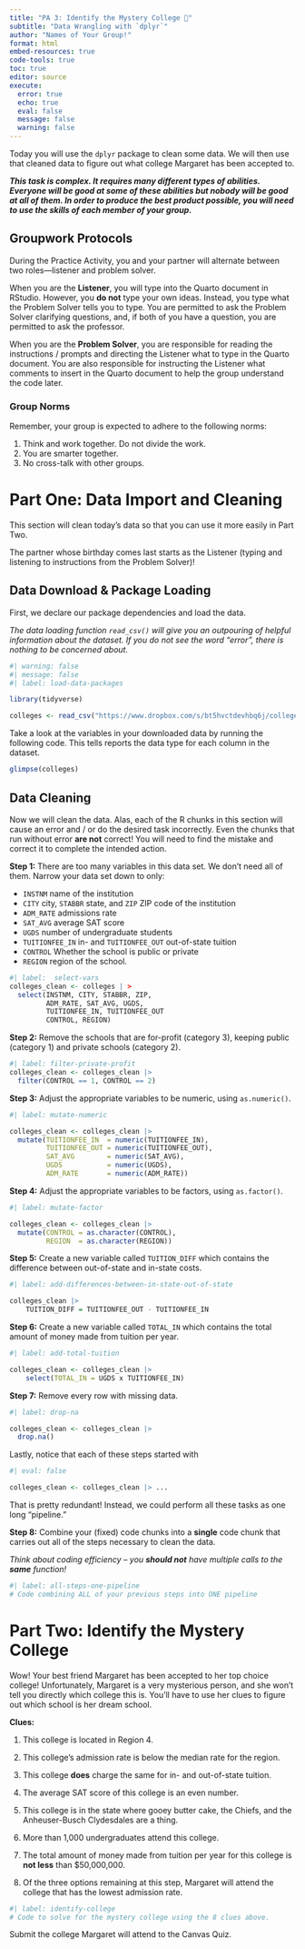 ```yaml
---
title: "PA 3: Identify the Mystery College 🏫"
subtitle: "Data Wrangling with `dplyr`"
author: "Names of Your Group!"
format: html
embed-resources: true
code-tools: true
toc: true
editor: source
execute: 
  error: true
  echo: true
  eval: false
  message: false
  warning: false
---
```


Today you will use the `dplyr` package to clean some data. We will then use that
cleaned data to figure out what college Margaret has been accepted to.

***This task is complex. It requires many different types of abilities. Everyone will be good at some of these abilities but nobody will be good at all of them. In order to produce the best product possible, you will need to use the skills of each member of your group.***

## Groupwork Protocols

During the Practice Activity, you and your partner will alternate between two
roles---listener and problem solver. 

When you are the **Listener**, you will type into the Quarto document in
RStudio. However, you **do not** type your own ideas. Instead, you type what 
the Problem Solver tells you to type. You are permitted to ask the Problem 
Solver clarifying questions, and, if both of you have a question, you are 
permitted to ask the professor. 

When you are the **Problem Solver**, you are responsible for reading the 
instructions / prompts and directing the Listener what to type in the Quarto
document. You are also responsible for instructing the Listener what comments to
insert in the Quarto document to help the group understand the code later. 

### Group Norms

Remember, your group is expected to adhere to the following norms:

1.  Think and work together. Do not divide the work.
2.  You are smarter together.
3.  No cross-talk with other groups.

# Part One: Data Import and Cleaning

This section will clean today's data so that you can use it more easily in Part
Two.

The partner whose birthday comes last starts as the Listener (typing and
listening to instructions from the Problem Solver)!

## Data Download & Package Loading

First, we declare our package dependencies and load the data.

*The data loading function `read_csv()` will give you an outpouring of helpful information about the dataset. If you do not see the word "error", there is nothing to be concerned about.*

```r
#| warning: false
#| message: false
#| label: load-data-packages

library(tidyverse)

colleges <- read_csv("https://www.dropbox.com/s/bt5hvctdevhbq6j/colleges.csv?dl=1")
```

Take a look at the variables in your downloaded data by running the following
code. This tells reports the data type for each column in the dataset.

```r
glimpse(colleges)
```

## Data Cleaning

Now we will clean the data. Alas, each of the R chunks in this section will
cause an error and / or do the desired task incorrectly. Even the chunks that
run without error **are not** correct! You will need to find the mistake and
correct it to complete the intended action.

**Step 1:** There are too many variables in this data set. We don't need all of
them. Narrow your data set down to only:

-   `INSTNM` name of the institution
-   `CITY` city, `STABBR` state, and `ZIP` ZIP code of the institution
-   `ADM_RATE` admissions rate
-   `SAT_AVG` average SAT score
-   `UGDS` number of undergraduate students
-    `TUITIONFEE_IN` in- and `TUITIONFEE_OUT` out-of-state tuition
-   `CONTROL` Whether the school is public or private
-   `REGION` region of the school.

```r
#| label:  select-vars
colleges_clean <- colleges | >  
  select(INSTNM, CITY, STABBR, ZIP,
         ADM_RATE, SAT_AVG, UGDS,
         TUITIONFEE_IN, TUITIONFEE_OUT
         CONTROL, REGION) 
```

**Step 2:** Remove the schools that are for-profit (category 3), keeping public
(category 1) and private schools (category 2).

```r
#| label: filter-private-profit
colleges_clean <- colleges_clean |> 
  filter(CONTROL == 1, CONTROL == 2)
```

**Step 3:** Adjust the appropriate variables to be numeric, using `as.numeric()`.

```r
#| label: mutate-numeric

colleges_clean <- colleges_clean |> 
  mutate(TUITIONFEE_IN  = numeric(TUITIONFEE_IN),
         TUITIONFEE_OUT = numeric(TUITIONFEE_OUT),
         SAT_AVG        = numeric(SAT_AVG),
         UGDS           = numeric(UGDS),
         ADM_RATE       = numeric(ADM_RATE)) 
```

<!-- Swap roles -- Listener becomes Problem Solver, Problem Solver becomes Listener! -->

**Step 4:** Adjust the appropriate variables to be factors, using `as.factor()`.

```r
#| label: mutate-factor

colleges_clean <- colleges_clean |>
  mutate(CONTROL = as.character(CONTROL),
         REGION  = as.character(REGION))
```

**Step 5:** Create a new variable called `TUITION_DIFF` which contains the
difference between out-of-state and in-state costs.

```r
#| label: add-differences-between-in-state-out-of-state

colleges_clean |> 
    TUITION_DIFF = TUITIONFEE_OUT - TUITIONFEE_IN
```

**Step 6:** Create a new variable called `TOTAL_IN` which contains the total
amount of money made from tuition per year.

```r
#| label: add-total-tuition

colleges_clean <- colleges_clean |> 
    select(TOTAL_IN = UGDS x TUITIONFEE_IN)
```

<!-- Swap roles -- Listener becomes Problem Solver, Problem Solver becomes Listener! -->

**Step 7:** Remove every row with missing data.

```r
#| label: drop-na

colleges_clean <- colleges_clean |> 
  drop.na()
```

Lastly, notice that each of these steps started with

```r
#| eval: false

colleges_clean <- colleges_clean |> ...
```

That is pretty redundant! Instead, we could perform all these tasks as one long
"pipeline."

**Step 8:** Combine your (fixed) code chunks into a **single** code chunk that
carries out all of the steps necessary to clean the data.

*Think about coding efficiency -- you __should not__ have multiple calls to the __same__ function!*

```r
#| label: all-steps-one-pipeline
# Code combining ALL of your previous steps into ONE pipeline

```

# Part Two: Identify the Mystery College

Wow! Your best friend Margaret has been accepted to her top choice college!
Unfortunately, Margaret is a very mysterious person, and she won't tell you
directly which college this is. You'll have to use her clues to figure out which
school is her dream school.

**Clues:**

<!-- Swap roles -- Listener becomes Problem Solver, Problem Solver becomes Listener! -->

1.  This college is located in Region 4.

2.  This college's admission rate is below the median rate for the region.

3.  This college **does** charge the same for in- and out-of-state tuition.

4.  The average SAT score of this college is an even number.

<!-- Swap roles -- Listener becomes Problem Solver, Problem Solver becomes Listener! -->

5.  This college is in the state where gooey butter cake, the Chiefs, and the
Anheuser-Busch Clydesdales are a thing.

6.  More than 1,000 undergraduates attend this college.

7.  The total amount of money made from tuition per year for this college is
**not less** than $50,000,000.

8.  Of the three options remaining at this step, Margaret will attend the
college that has the lowest admission rate.

```r
#| label: identify-college
# Code to solve for the mystery college using the 8 clues above.

```

Submit the college Margaret will attend to the Canvas Quiz.
